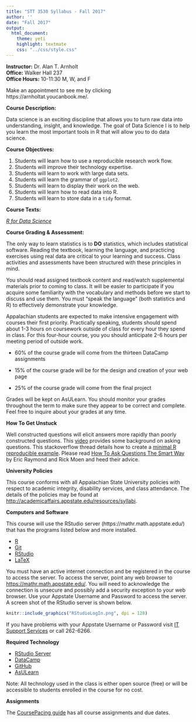 ```yaml
---
title: "STT 3530 Syllabus - Fall 2017"
author: ''
date: "Fall 2017"
output: 
  html_document: 
    theme: yeti
    highlight: textmate
    css: "../css/style.css"
---
```


**Instructor:**  Dr. Alan T. Arnholt    
**Office:** Walker Hall 237      
**Office Hours:** 10-11:30 M, W, and F

Make an appointment to see me by clicking https://arnholtat.youcanbook.me/.



**Course Description:**  

Data science is an exciting discipline that allows you to turn raw data into understanding, insight, and knowledge. The goal of Data Science I is to help you learn the most important tools in R that will allow you to do data science.

**Course Objectives:**

1.  Students will learn how to use a reproducible research work flow.
2.  Students will improve their technology expertise.
3.  Students will learn to work with large data sets.
4.  Students will learn the grammar of `ggplot2`.
5. Students will learn to display their work on the web.
6. Students will learn how to read data into R.
7. Students will learn to store data in a `tidy` format.



**Course Texts:**

[_R for Data Science_](http://r4ds.had.co.nz/)


**Course Grading & Assessment:**

The only way to learn statistics is to **DO** statistics, which includes statistical software. Reading the textbook, learning the language, and practicing exercises using real data are critical to your learning and success. Class activities and assessments have been structured with these principles in mind. 

You should read assigned textbook content and read/watch supplemental materials prior to coming to class.  It will be easier to participate if you acquire some familiarity with the vocabulary and methods before we start to discuss and use them. You must "speak the language" (both statistics and R) to effectively demonstrate your knowledge. 

Appalachian students are expected to make intensive engagement with courses their first priority. Practically speaking, students should spend about 1-3 hours on coursework outside of class for every hour they spend in class. For this four-hour course, you you should anticipate 2-6 hours per meeting period of outside work. 

* 60% of the course grade will come from the thirteen DataCamp assignments

* 15% of the course grade will be for the design and creation of your web page 

* 25% of the course grade will come from the final project


Grades will be kept on AsULearn. You should monitor your grades throughout the term to make sure they appear to be correct and complete. Feel free to inquire about your grades at any time.       

**How To Get Unstuck**

Well constructed questions will elicit answers more rapidly than poorly constructed questions.  This [video](https://www.youtube.com/watch?v=ZFaWxxzouCY&list=PLjTlxb-wKvXNSDfcKPFH2gzHGyjpeCZmJ&index=3) provides some background on asking questions.  This stackoverflow thread details how to create a [minimal R reproducible example](http://stackoverflow.com/questions/5963269/how-to-make-a-great-r-reproducible-example/5963610#5963610). Please read [How To Ask Questions The Smart Way](http://www.catb.org/~esr/faqs/smart-questions.html) by Eric Raymond and Rick Moen and heed their advice.

**University Policies**

This course conforms with all Appalachian State University policies with respect to academic integrity, disability services, and class attendance.  The details of the policies may be found at <http://academicaffairs.appstate.edu/resources/syllabi>.


**Computers and Software**

This course will use the RStudio server  (https://mathr.math.appstate.edu/) that has the programs listed below and more installed.

* [R](https://cran.r-project.org) 
* [Git](https://git-scm.com/downloads) 
* [RStudio](https://www.rstudio.com/products/rstudio/download/)
* [LaTeX](https://www.ctan.org/starter)

You must have an active internet connection and be registered in the course to access the server. To access the server, point any web browser to <https://mathr.math.appstate.edu/>.  You will need to acknowledge the connection is unsecure and possibly add a security exception to your web browser. Use your Appstate Username and Password to access the server.  A screen shot of the RStudio server is shown below.


```r
knitr::include_graphics("RStudioLogIn.png", dpi = 128)
```



If you have problems with your Appstate Username or Password visit [IT Support Services](http://support.appstate.edu/) or call 262-6266.

**Required Technology**

* [RStudio Server](https://mathr.math.appstate.edu/)
* [DataCamp](https://www.datacamp.com/)
* [GitHub](https://github.com/)
* [AsULearn](https://asulearn.appstate.edu)

Note: All technology used in the class is either open source (free) or will be accessible to students enrolled in the course for no cost.

**Assignments**

The [CoursePacing guide](../CoursePacing/CoursePacingF2017.html) has all course assignments and due dates.
